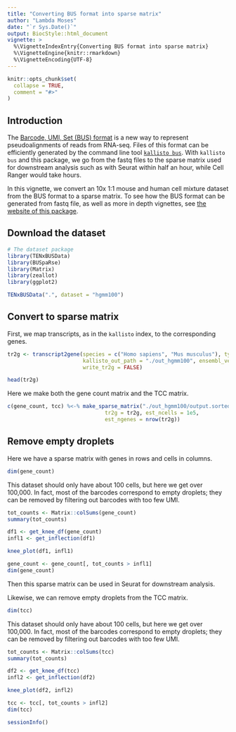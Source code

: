 ```yaml
---
title: "Converting BUS format into sparse matrix"
author: "Lambda Moses"
date: "`r Sys.Date()`"
output: BiocStyle::html_document
vignette: >
  %\VignetteIndexEntry{Converting BUS format into sparse matrix}
  %\VignetteEngine{knitr::rmarkdown}
  %\VignetteEncoding{UTF-8}
---
```


```r
knitr::opts_chunk$set(
  collapse = TRUE,
  comment = "#>"
)
```

## Introduction
The [Barcode, UMI, Set (BUS) format](https://www.biorxiv.org/content/early/2018/11/21/472571) is a new way to represent pseudoalignments of reads from RNA-seq. Files of this format can be efficiently generated by the command line tool [`kallisto bus`](https://pachterlab.github.io/kallisto/manual). With `kallisto bus` and this package, we go from the fastq files to the sparse matrix used for downstream analysis such as with Seurat within half an hour, while Cell Ranger would take hours. 

In this vignette, we convert an 10x 1:1 mouse and human cell mixture dataset from the BUS format to a sparse matrix. To see how the BUS format can be generated from fastq file, as well as more in depth vignettes, see [the website of this package](https://bustools.github.io/BUS_notebooks_R/index.html).

## Download the dataset
```r
# The dataset package
library(TENxBUSData)
library(BUSpaRse)
library(Matrix)
library(zeallot)
library(ggplot2)
```

```r
TENxBUSData(".", dataset = "hgmm100")
```

## Convert to sparse matrix
First, we map transcripts, as in the `kallisto` index, to the corresponding genes. 
```r
tr2g <- transcript2gene(species = c("Homo sapiens", "Mus musculus"), type = "vertebrate",
                        kallisto_out_path = "./out_hgmm100", ensembl_version = 99,
                        write_tr2g = FALSE)
```

```r
head(tr2g)
```

Here we make both the gene count matrix and the TCC matrix.
```r
c(gene_count, tcc) %<-% make_sparse_matrix("./out_hgmm100/output.sorted.txt",
                               tr2g = tr2g, est_ncells = 1e5,
                               est_ngenes = nrow(tr2g))
```

## Remove empty droplets
Here we have a sparse matrix with genes in rows and cells in columns.
```r
dim(gene_count)
```

This dataset should only have about 100 cells, but here we get over 100,000. In fact, most of the barcodes correspond to empty droplets; they can be removed by filtering out barcodes with too few UMI.

```r
tot_counts <- Matrix::colSums(gene_count)
summary(tot_counts)
```

```r
df1 <- get_knee_df(gene_count)
infl1 <- get_inflection(df1)
```

```r
knee_plot(df1, infl1)
```

```r
gene_count <- gene_count[, tot_counts > infl1]
dim(gene_count)
```

Then this sparse matrix can be used in Seurat for downstream analysis.

Likewise, we can remove empty droplets from the TCC matrix.
```r
dim(tcc)
```

This dataset should only have about 100 cells, but here we get over 100,000. In fact, most of the barcodes correspond to empty droplets; they can be removed by filtering out barcodes with too few UMI.

```r
tot_counts <- Matrix::colSums(tcc)
summary(tot_counts)
```

```r
df2 <- get_knee_df(tcc)
infl2 <- get_inflection(df2)
```

```r
knee_plot(df2, infl2)
```

```r
tcc <- tcc[, tot_counts > infl2]
dim(tcc)
```

```r
sessionInfo()
```

